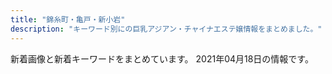 ```yaml
---
title: "錦糸町・亀戸・新小岩"
description: "キーワード別にの巨乳アジアン・チャイナエステ嬢情報をまとめました。"
---
```


新着画像と新着キーワードをまとめています。
2021年04月18日の情報です。

<DmmAffiliateIns />
<KeywordTable
  shops={
    [
    {
        "url": "http://sentsubaki.asia/",
        "img_links": [
            "http://sentsubaki.asia/img/cast/yumi-03.jpg",
            "http://sentsubaki.asia/img/cast/you-03.jpg",
            "http://sentsubaki.asia/img/cast/momo-03.jpg",
            "http://sentsubaki.asia/img/cast/momo-04.jpg",
            "http://sentsubaki.asia/img/cast/yumi-04.jpg",
            "http://sentsubaki.asia/img/cast/momo-02.jpg",
            "http://sentsubaki.asia/img/btn_interior.png",
            "http://sentsubaki.asia/img/cast/yuyu-02.jpg",
            "http://sentsubaki.asia/img/cast/miki-03.jpg",
            "http://sentsubaki.asia/img/btn_cast.png",
            "http://sentsubaki.asia/img/btn_twitter.png",
            "http://sentsubaki.asia/img/cast/aya-01.jpg",
            "http://sentsubaki.asia/img/cast/aya-04.jpg",
            "http://sentsubaki.asia/img/coupon_special.png",
            "http://sentsubaki.asia/img/head_time.png",
            "http://sentsubaki.asia/img/cast/yumi-02.jpg",
            "http://sentsubaki.asia/img/cast/yuyu-04.jpg",
            "http://sentsubaki.asia/img/cast/you-04.jpg",
            "http://sentsubaki.asia/img/interior/lobby-1.jpg",
            "http://sentsubaki.asia/img/cast/miki-01.jpg",
            "http://sentsubaki.asia/img/cast/miki-04.jpg",
            "http://sentsubaki.asia/img/btn_top.png",
            "http://sentsubaki.asia/img/cast/you-01.jpg",
            "http://sentsubaki.asia/img/interior/lobby-2.jpg",
            "http://sentsubaki.asia/img/cast/miki-02.jpg",
            "http://sentsubaki.asia/img/cast/yuyu-01.jpg",
            "http://sentsubaki.asia/img/cast/nina-04.jpg",
            "http://sentsubaki.asia/img/cast/you-02.jpg",
            "http://sentsubaki.asia/img/cast/momo-01.jpg",
            "http://sentsubaki.asia/img/head_tel.png",
            "http://sentsubaki.asia/img/cast/nina-03.jpg",
            "http://sentsubaki.asia/img/cast/aya-03.jpg"
        ],
        "station": "JR\u4e80\u6238\u99c5\u6771\u53e3",
        "keywords": {},
        "name": "\u5343\u693f"
    },
    {
        "station": "JR\u5c0f\u5ca9\u99c5\u5317\u53e3",
        "keywords": {
            "G": 9,
            "E": 18
        },
        "name": "\u4e00\u6642",
        "url": "http://biwert.xyz/",
        "img_links": [
            "http://biwert.xyz/uploads/201109/1-201109141105216.jpg",
            "http://biwert.xyz/uploads/201003/1-2010031G415110.jpg",
            "http://biwert.xyz/templets/default/picture/interior_t.jpg",
            "http://biwert.xyz/uploads/180620/1-1P620101629244.png",
            "http://biwert.xyz/uploads/201003/1-2010031G3421X.jpg",
            "http://biwert.xyz/uploads/201003/1-2010031G432629.jpg",
            "http://biwert.xyz/uploads/180620/1-1P62010154K00.png",
            "http://biwert.xyz/templets/default/picture/news.jpg",
            "http://biwert.xyz/uploads/180620/1-1P62010193X63.jpg",
            "http://biwert.xyz/uploads/allimg/180620/1-1P6201013133b.jpg",
            "http://biwert.xyz/uploads/201006/1-2010061A941445.jpg",
            "http://biwert.xyz/uploads/201006/1-2010061F032C0.jpg",
            "http://biwert.xyz/templets/default/picture/rec1.png",
            "http://biwert.xyz/uploads/201003/1-2010031G35C32.jpg",
            "http://biwert.xyz/templets/default/picture/head.jpg",
            "http://biwert.xyz/images/1-1P621101232H4.png",
            "http://biwert.xyz/uploads/201007/1-20100G4464b26.jpg",
            "http://biwert.xyz/uploads/allimg/180620/1-1P620101640O8.png",
            "http://biwert.xyz/templets/default/picture/staff_t.jpg"
        ]
    },
    {
        "keywords": {
            "E": 3,
            "\u30bb\u30af\u30b7\u30fc": 3
        },
        "img_links": [
            "http://mariabella.ies.fun/images/r01.jpg",
            "http://mariabella.ies.fun/images/ac2.jpg",
            "http://mariabella.ies.fun/images/ac3.jpg",
            "http://mariabella.ies.fun/images/r04.jpg",
            "http://mariabella.ies.fun/images/r09.jpg",
            "http://mariabella.ies.fun/images/top.png",
            "http://mariabella.ies.fun/images/mobile1.jpg",
            "http://mariabella.ies.fun/images/s-recriut.jpg",
            "http://mariabella.ies.fun/images/news.jpg",
            "http://mariabella.ies.fun/images/r05.jpg",
            "http://mariabella.ies.fun/images/pick.jpg",
            "http://mariabella.ies.fun/photos/sites/45/2020/01/2020012420100278.jpeg",
            "http://mariabella.ies.fun/images/r02.jpg",
            "http://mariabella.ies.fun/photos/sites/45/2019/09/2019091016323921.jpeg",
            "http://mariabella.ies.fun/images/s-staff.jpg",
            "http://mariabella.ies.fun/images/ac1.jpg",
            "http://mariabella.ies.fun/images/mobile.jpg",
            "http://mariabella.ies.fun/images/r07.jpg",
            "http://mariabella.ies.fun/photos/sites/45/2019/09/2019092717170772.jpeg",
            "http://mariabella.ies.fun/images/info.jpg",
            "http://mariabella.ies.fun/images/r03.jpg",
            "http://mariabella.ies.fun/images/r06.jpg",
            "http://mariabella.ies.fun/photos/sites/45/2018/06/2018062706422857.jpg"
        ],
        "url": "http://mariabella.ies.fun/",
        "name": "\u30de\u30ea\u30a2\u30d9\u30fc\u30e9",
        "station": "JR\u5c0f\u5ca9\u99c5\u5317\u53e3"
    },
    {
        "name": "\u7652\u3057\u306e\u6cc9",
        "url": "https://iyashinoizumi.com/",
        "keywords": {
            "\u30bb\u30af\u30b7\u30fc": 2
        },
        "img_links": [
            "https://iyashinoizumi.com/wp-content/uploads/2019/06/momoko1.jpg",
            "https://iyashinoizumi.com/wp-content/uploads/2019/06/5293C707-270F-4802-8168-1493DA07DDAE.jpeg",
            "https://iyashinoizumi.com/wp-content/uploads/9B89E764-B754-425D-A9AC-BB5566FA6AC4.jpeg",
            "https://iyashinoizumi.com/wp-content/uploads/7208DC4D-6E47-49CE-B1C0-3607E54E114B-210x300.jpeg",
            "https://iyashinoizumi.com/wp-content/uploads/rin.jpg",
            "https://iyashinoizumi.com/wp-content/uploads/2019/06/2DD3549C-F937-441D-B0E3-E26520ACFABD-e1559410733851.jpeg",
            "https://iyashinoizumi.com/wp-content/uploads/0731EF09-7405-4B36-8468-B17A307EB894.jpeg",
            "https://iyashinoizumi.com/wp-content/uploads/2019/06/001.jpg",
            "https://iyashinoizumi.com/wp-content/uploads/7208DC4D-6E47-49CE-B1C0-3607E54E114B.jpeg",
            "https://iyashinoizumi.com/wp-content/uploads/5AA02D30-2C43-42C1-BE02-48E5A5C27E91.jpeg",
            "https://iyashinoizumi.com/wp-content/uploads/0731EF09-7405-4B36-8468-B17A307EB894-197x300.jpeg",
            "https://iyashinoizumi.com/wp-content/uploads/5AA02D30-2C43-42C1-BE02-48E5A5C27E91-226x300.jpeg",
            "https://iyashinoizumi.com/wp-content/uploads/9B89E764-B754-425D-A9AC-BB5566FA6AC4-270x300.jpeg",
            "https://iyashinoizumi.com/wp-content/uploads/0731EF09-7405-4B36-8468-B17A307EB894-e1579436226478.jpeg",
            "https://iyashinoizumi.com/wp-content/uploads/2019/06/43D6BE9C-43F6-45C2-95E5-E775CE725D67.jpeg",
            "https://iyashinoizumi.com/wp-content/uploads/hiruwari.png",
            "https://iyashinoizumi.com/wp-content/uploads/2019/06/50CD669B-0FFA-4734-B898-EB3D53E95C21.jpeg"
        ],
        "station": "JR\u9326\u7cf8\u753a\u99c5\u5317\u53e3"
    },
    {
        "url": "http://msg-esthe.com/",
        "img_links": [
            "http://msg-esthe.com/images/top.jpg",
            "http://msg-esthe.com/staff/kaori/01.jpg",
            "http://msg-esthe.com/images/staff0.jpg",
            "http://msg-esthe.com/images/s_link.png",
            "http://msg-esthe.com/staff/yumi/01.jpg",
            "http://msg-esthe.com/images/staff_bj3.jpg",
            "http://msg-esthe.com/staff/sakura/01.jpg",
            "http://msg-esthe.com/staff/risa/01.jpg",
            "http://msg-esthe.com/images/news_bj3.jpg",
            "http://msg-esthe.com/staff/sara/01.jpg",
            "http://msg-esthe.com/images/s_news.png",
            "http://msg-esthe.com/staff/ringo/01.jpg",
            "http://msg-esthe.com/staff/yumi/03.jpg",
            "http://msg-esthe.com/staff/yumi/02.jpg",
            "http://msg-esthe.com/images/s_staff.png"
        ],
        "station": "JR\u5c0f\u5ca9\u99c5\u5357\u53e3",
        "name": "\u30c1\u30a7\u30ea\u30fc",
        "keywords": {
            "D": 1,
            "C": 1,
            "E": 1,
            "86": 2,
            "85": 3,
            "88": 1
        }
    },
    {
        "img_links": [
            "http://kinshicho-es.xyz/images/b2.jpg",
            "http://kinshicho-es.xyz/images/r2.jpg",
            "http://kinshicho-es.xyz/images/g5.jpg",
            "http://kinshicho-es.xyz/images/g3.jpg",
            "http://kinshicho-es.xyz/images/r1.jpg",
            "http://kinshicho-es.xyz/images/news-tit1.jpg",
            "http://kinshicho-es.xyz/images/g41.jpg",
            "http://kinshicho-es.xyz/images/kanban.jpg",
            "http://kinshicho-es.xyz/images/g0.jpg",
            "http://kinshicho-es.xyz/images/top1.jpg",
            "http://kinshicho-es.xyz/images/left1_2_02.jpg",
            "http://kinshicho-es.xyz/images/g2.jpg",
            "http://kinshicho-es.xyz/images/top.jpg",
            "http://kinshicho-es.xyz/images/b1.jpg",
            "http://kinshicho-es.xyz/images/r4.jpg",
            "http://kinshicho-es.xyz/images/r3.jpg"
        ],
        "name": "\u30b9\u30c1\u30e5\u30ef\u306e\u30b9\u30de\u30a4\u30eb",
        "keywords": {
            "C": 7
        },
        "url": "http://kinshicho-es.xyz/",
        "station": "JR\u9326\u7cf8\u753a\u99c5\u5317\u53e3"
    },
    {
        "url": "http://www.es-raku.link/",
        "img_links": [
            "http://www.es-raku.link/images/6.jpg",
            "http://www.es-raku.link/img/ayaka1.jpg",
            "http://www.es-raku.link/staff/lucky.jpg",
            "http://www.es-raku.link/images/tel.jpg",
            "http://www.es-raku.link/images/line.png",
            "http://www.es-raku.link/images/list.jpg",
            "http://www.es-raku.link/img/riri1.jpg",
            "http://www.es-raku.link/images/menu/top.png",
            "http://www.es-raku.link/img/lucky1.jpg",
            "http://www.es-raku.link/images/r1.jpg",
            "http://www.es-raku.link/images/1.jpg",
            "http://www.es-raku.link/images/3.jpg",
            "http://www.es-raku.link/images/int2.png",
            "http://www.es-raku.link/images/head.png",
            "http://www.es-raku.link/staff/riri.jpg",
            "http://www.es-raku.link/images/9.jpg",
            "http://www.es-raku.link/images/7.jpg",
            "http://www.es-raku.link/img/yuki1.jpg",
            "http://www.es-raku.link/images/menu/staff.png",
            "http://www.es-raku.link/images/r2.jpg",
            "http://www.es-raku.link/images/menu/interior.png",
            "http://www.es-raku.link/images/sys1.jpg",
            "http://www.es-raku.link/img/kaori1.jpg",
            "http://www.es-raku.link/images/interior_t.png",
            "http://www.es-raku.link/staff/mai.jpg",
            "http://www.es-raku.link/images/mobile.jpg",
            "http://www.es-raku.link/images/news.jpg",
            "http://www.es-raku.link/img/ruru1.jpg",
            "http://www.es-raku.link/img/mai1.jpg",
            "http://www.es-raku.link/staff/kaori.jpg",
            "http://www.es-raku.link/images/staff_t.png",
            "http://www.es-raku.link/images/rtel.jpg",
            "http://www.es-raku.link/staff/ruru.jpg",
            "http://www.es-raku.link/staff/yuki.jpg",
            "http://www.es-raku.link/images/int1.png",
            "http://www.es-raku.link/images/8.jpg",
            "http://www.es-raku.link/images/2.jpg",
            "http://www.es-raku.link/staff/ayaka.jpg"
        ],
        "name": "Lucky\uff5e\u30e9\u30c3\u30ad\u30fc\uff5e",
        "station": "JR\u9326\u7cf8\u753a\u99c5\u5357\u53e3",
        "keywords": {}
    },
    {
        "url": "http://hani-est.xyz/",
        "station": "\u897f\u5927\u5cf6\u99c5A1\u51fa\u53e3",
        "name": "\u871c\u82b1",
        "keywords": {
            "E": 11,
            "\u4e73": 11,
            "83": 11,
            "C": 41,
            "90": 22,
            "82": 11,
            "\u5de8\u4e73": 11,
            "94": 11
        },
        "img_links": [
            "http://hani-est.xyz/images/banna2.jpg",
            "http://hani-est.xyz/images/zi-ao.png",
            "http://hani-est.xyz/images/zi-staff.png",
            "http://hani-est.xyz/images/top.jpg",
            "http://hani-est.xyz/images/zi-newface.png",
            "http://hani-est.xyz/images/zi-service.png",
            "http://hani-est.xyz/images/g4.jpg",
            "http://hani-est.xyz/images/g5.jpg",
            "http://hani-est.xyz/images/banna.jpg",
            "http://hani-est.xyz/images/g8.jpg",
            "http://hani-est.xyz/images/g2.jpg",
            "http://hani-est.xyz/images/a1.jpg",
            "http://hani-est.xyz/images/aoyi.jpg",
            "http://hani-est.xyz/images/banna1.jpg",
            "http://hani-est.xyz/images/zi-pri.png",
            "http://hani-est.xyz/images/g6.jpg",
            "http://hani-est.xyz/images/g1.jpg",
            "http://hani-est.xyz/images/new1.jpg"
        ]
    },
    {
        "keywords": {},
        "url": "http://el-grande.asia/",
        "img_links": [
            "http://el-grande.asia/img/interior/lobby-1.jpg",
            "http://el-grande.asia/img/btn_interior.png",
            "http://el-grande.asia/img/cast/haru-02.jpg",
            "http://el-grande.asia/img/cast/baby-02.jpg",
            "http://el-grande.asia/img/cast/sara-05.jpg",
            "http://el-grande.asia/img/cast/hana-01.jpg",
            "http://el-grande.asia/img/cast/ringo-02.jpg",
            "http://el-grande.asia/img/cast/baby-04.jpg",
            "http://el-grande.asia/img/cast/belu-02.jpg",
            "http://el-grande.asia/img/cast/mei-04.jpg",
            "http://el-grande.asia/img/cast/baby-01.jpg",
            "http://el-grande.asia/img/btn_cast.png",
            "http://el-grande.asia/img/cast/baby-03.jpg",
            "http://el-grande.asia/img/cast/mai-03.jpg",
            "http://el-grande.asia/img/cast/mei-02.jpg",
            "http://el-grande.asia/img/cast/sara-06.jpg",
            "http://el-grande.asia/img/cast/ringo-01.jpg",
            "http://el-grande.asia/img/cast/ringo-03.jpg",
            "http://el-grande.asia/img/interior/shower-4.jpg",
            "http://el-grande.asia/img/cast/rey-01.jpg",
            "http://el-grande.asia/img/cast/hana-02.jpg",
            "http://el-grande.asia/img/cast/aki-03.jpg",
            "http://el-grande.asia/img/cast/ringo-04.jpg",
            "http://el-grande.asia/img/cast/misa-01.jpg",
            "http://el-grande.asia/img/cast/lucy-02.jpg",
            "http://el-grande.asia/img/cast/rey-02.jpg",
            "http://el-grande.asia/img/cast/misa-04.jpg",
            "http://el-grande.asia/img/cast/belu-04.jpg",
            "http://el-grande.asia/img/cast/rey-04.jpg",
            "http://el-grande.asia/img/cast/mai-01.jpg",
            "http://el-grande.asia/img/dagger.png",
            "http://el-grande.asia/img/cast/lucy-04.jpg",
            "http://el-grande.asia/img/cast/hana-04.jpg",
            "http://el-grande.asia/img/cast/haru-01.jpg",
            "http://el-grande.asia/img/interior/corridor-1.jpg",
            "http://el-grande.asia/img/cast/mei-01.jpg",
            "http://el-grande.asia/img/cast/belu-03.jpg",
            "http://el-grande.asia/img/cast/sara-08.jpg",
            "http://el-grande.asia/img/cast/lucy-03.jpg",
            "http://el-grande.asia/img/btn_twitter.png",
            "http://el-grande.asia/img/cast/hana-03.jpg",
            "http://el-grande.asia/img/cast/lucy-01.jpg",
            "http://el-grande.asia/img/cast/aki-04.jpg",
            "http://el-grande.asia/img/cast/aki-02.jpg",
            "http://el-grande.asia/img/cast/mai-04.jpg",
            "http://el-grande.asia/img/btn_top.png",
            "http://el-grande.asia/img/cast/haru-03.jpg",
            "http://el-grande.asia/img/cast/haru-04.jpg",
            "http://el-grande.asia/img/cast/mei-03.jpg",
            "http://el-grande.asia/img/cast/aki-01.jpg",
            "http://el-grande.asia/img/cast/belu-01.jpg"
        ],
        "station": "JR\u65b0\u5c0f\u5ca9\u99c5\u5357\u53e3",
        "name": "\u30a8\u30eb\u30b0\u30e9\u30f3\u30c7-elgrande-"
    },
    {
        "img_links": [
            "http://iyasi-heal.com/images/slider1/01.jpg",
            "http://iyasi-heal.com/images/slider1/02.jpg",
            "http://iyasi-heal.com/staffPhoto/s20210322143535.jpg",
            "http://iyasi-heal.com/js/sliderLine/slide_next.png",
            "http://iyasi-heal.com/images/slider1/03.jpg",
            "http://iyasi-heal.com/staffPhoto/b20210312220248.jpg",
            "http://iyasi-heal.com/staffPhoto/s20210410200046.jpg",
            "http://iyasi-heal.com/images/returnBtn.png",
            "http://iyasi-heal.com/staffPhoto/b20210322143535.jpg",
            "http://iyasi-heal.com/images/mobile.jpg",
            "http://iyasi-heal.com/images/gallery1.png",
            "http://iyasi-heal.com/staffPhoto/b20210410200003.jpg",
            "http://iyasi-heal.com/staffPhoto/b20210410200027.jpg",
            "http://iyasi-heal.com/staffPhoto/s20210410200107.jpg",
            "http://iyasi-heal.com/staffPhoto/s20210410200027.jpg",
            "http://iyasi-heal.com/staffPhoto/b20210410200107.jpg",
            "http://iyasi-heal.com/staffPhoto/s20210410200003.jpg",
            "http://iyasi-heal.com/js/sliderLine/slide_prev.png",
            "http://iyasi-heal.com/staffPhoto/b20210410200046.jpg",
            "http://iyasi-heal.com/staffPhoto/s20210312220248.jpg"
        ],
        "station": "JR\u5c0f\u5ca9\u99c5\u5357\u53e3",
        "url": "http://iyasi-heal.com/",
        "keywords": {
            "85": 1,
            "D": 4,
            "C": 1
        },
        "name": "\u308a\u3093\u3054"
    },
    {
        "url": "https://awa-akasuri.jp/",
        "name": "\u3042\u308f\u308f",
        "station": "JR\u9326\u7cf8\u753a\u99c5\u5357\u53e3",
        "img_links": [
            "https://awa-akasuri.jp/wp-content/uploads/2020/09/5_pc.png",
            "https://awa-akasuri.jp/wp-content/uploads/2020/09/awawa400x400-270x174.png",
            "https://awa-akasuri.jp/wp-content/uploads/2020/01/tomo25.png",
            "https://awa-akasuri.jp/wp-content/uploads/2020/09/1_sp.png",
            "https://awa-akasuri.jp/wp-content/uploads/2020/09/4_pc.png",
            "https://awa-akasuri.jp/wp-content/uploads/2020/09/2_pc.png",
            "https://awa-akasuri.jp/wp-content/uploads/2020/09/1_pc.png",
            "https://awa-akasuri.jp/wp-content/uploads/2020/09/movie.png",
            "https://awa-akasuri.jp/wp-content/uploads/2020/09/awawa400x400.png",
            "https://awa-akasuri.jp/wp-content/uploads/2020/01/mai1_1.jpg",
            "https://awa-akasuri.jp/wp-content/uploads/2020/01/kokomi_1.jpg",
            "https://awa-akasuri.jp/wp-content/uploads/2020/01/yumi22.png",
            "https://awa-akasuri.jp/wp-content/uploads/2020/01/mika21.png",
            "https://awa-akasuri.jp/wp-content/uploads/2020/01/rika24_1.png",
            "https://awa-akasuri.jp/wp-content/uploads/2020/09/3_pc.png",
            "https://awa-akasuri.jp/wp-content/uploads/2020/09/2_sp.png",
            "https://awa-akasuri.jp/wp-content/uploads/2020/01/yuki26.png",
            "https://awa-akasuri.jp/wp-content/uploads/2020/01/aya22.png",
            "https://awa-akasuri.jp/wp-content/uploads/2020/09/sora.png"
        ],
        "keywords": {
            "C": 13,
            "87": 52,
            "\u30bb\u30af\u30b7\u30fc": 11,
            "86": 13,
            "85": 26,
            "D": 104,
            "88": 26
        }
    },
    {
        "station": "JR\u9326\u7cf8\u753a\u99c5\u5317\u53e3",
        "name": "KIRARA",
        "keywords": {
            "89": 14,
            "D": 126,
            "C": 70,
            "86": 28,
            "E": 14,
            "83": 14,
            "92": 14,
            "88": 14,
            "87": 28,
            "85": 98
        },
        "url": "https://kinshicho-mensesthe.net/",
        "img_links": [
            "https://kinshicho-mensesthe.net/room/3-l.jpg",
            "https://kinshicho-mensesthe.net/button/blog.png",
            "https://kinshicho-mensesthe.net/images/main-sp.jpg",
            "https://kinshicho-mensesthe.net/room/2-l.jpg",
            "https://kinshicho-mensesthe.net/staff2/sakura-s2.jpg",
            "https://kinshicho-mensesthe.net/staff2/saki-s1.jpg",
            "https://kinshicho-mensesthe.net/images/camp.png",
            "https://kinshicho-mensesthe.net/images/header3.png",
            "https://kinshicho-mensesthe.net/staff2/sera-s1.jpg",
            "https://kinshicho-mensesthe.net/staff2/haruka-l1.jpg",
            "https://kinshicho-mensesthe.net/staff2/kokomi-s1.jpg",
            "https://kinshicho-mensesthe.net/staff2/sora-s1.jpg",
            "https://kinshicho-mensesthe.net/staff2/sera-l1.jpg",
            "https://kinshicho-mensesthe.net/staff2/satomi-l1.jpg",
            "https://kinshicho-mensesthe.net/mens-esthe-massage/2020/02/06/satomi-s1.jpg",
            "https://kinshicho-mensesthe.net/room/6-s.jpg",
            "https://kinshicho-mensesthe.net/images/main1.jpg",
            "https://kinshicho-mensesthe.net/room/esthe2.jpg",
            "https://kinshicho-mensesthe.net/mens-esthe-massage/2020/01/22/yuki-s1.jpg",
            "https://kinshicho-mensesthe.net/staff2/mai-s1.jpg",
            "https://kinshicho-mensesthe.net/images/footer-l.png",
            "https://kinshicho-mensesthe.net/staff2/moe-s1.jpg",
            "https://kinshicho-mensesthe.net/staff2/kiki-s1.jpg",
            "https://kinshicho-mensesthe.net/images/qrcode.png",
            "https://kinshicho-mensesthe.net/staff2/mai-l1.jpg",
            "https://kinshicho-mensesthe.net/room/1-l.jpg",
            "https://kinshicho-mensesthe.net/room/5-s.jpg",
            "https://kinshicho-mensesthe.net/room/esthe1.jpg",
            "https://kinshicho-mensesthe.net/staff2/kiki-l1.jpg",
            "https://kinshicho-mensesthe.net/staff2/rui-s1.jpg",
            "https://kinshicho-mensesthe.net/room/6-l.jpg",
            "https://kinshicho-mensesthe.net/staff2/yuki-s1.jpg",
            "https://kinshicho-mensesthe.net/staff2/sakura-l2.jpg",
            "https://kinshicho-mensesthe.net/room/esthe3.jpg",
            "https://kinshicho-mensesthe.net/staff2/yuki-l1.jpg",
            "https://kinshicho-mensesthe.net/room/4-s.jpg",
            "https://kinshicho-mensesthe.net/staff2/saki-l1.jpg",
            "https://kinshicho-mensesthe.net/staff2/satomi-s1.jpg",
            "https://kinshicho-mensesthe.net/staff2/kokomi-l1.jpg",
            "https://kinshicho-mensesthe.net/images/footer-r.png",
            "https://kinshicho-mensesthe.net/staff2/rika-s1.jpg",
            "https://kinshicho-mensesthe.net/room/1-s.jpg",
            "https://kinshicho-mensesthe.net/staff2/yuka-s1.jpg",
            "https://kinshicho-mensesthe.net/staff2/sora-l1.jpg",
            "https://kinshicho-mensesthe.net/room/3-s.jpg",
            "https://kinshicho-mensesthe.net/staff2/rui-l1.jpg",
            "https://kinshicho-mensesthe.net/mens-esthe-massage/2020/10/17/moe-s1.jpg",
            "https://kinshicho-mensesthe.net/button/home.png",
            "https://kinshicho-mensesthe.net/staff2/yumi-s1.jpg",
            "https://kinshicho-mensesthe.net/images/clear.png",
            "https://kinshicho-mensesthe.net/staff2/yumi-l1.jpg",
            "https://kinshicho-mensesthe.net/button/staff.png",
            "https://kinshicho-mensesthe.net/staff2/rika-l1.jpg",
            "https://kinshicho-mensesthe.net/room/4-l.jpg",
            "https://kinshicho-mensesthe.net/room/5-l.jpg",
            "https://kinshicho-mensesthe.net/room/2-s.jpg",
            "https://kinshicho-mensesthe.net/staff2/haruka-s1.jpg",
            "https://kinshicho-mensesthe.net/mens-esthe-massage/2020/02/06/sora-s1.jpg"
        ]
    },
    {
        "img_links": [
            "http://y-rlx.net/girl/07a.jpg",
            "http://y-rlx.net/images/index_06.png",
            "http://y-rlx.net/images/index_23.jpg",
            "http://y-rlx.net/images/acc_tit01.jpg",
            "http://y-rlx.net/images/index_10.jpg",
            "http://y-rlx.net/girl/03.jpg",
            "http://y-rlx.net/images/index_21.jpg",
            "http://y-rlx.net/girl/00.jpg",
            "http://y-rlx.net/girl/011.jpg",
            "http://y-rlx.net/images/line.jpg",
            "http://y-rlx.net/images/index_09.jpg",
            "http://y-rlx.net/girl/03a.jpg",
            "http://y-rlx.net/images/sys_16.jpg",
            "http://y-rlx.net/images/rec_16.jpg",
            "http://y-rlx.net/girl/05a.jpg",
            "http://y-rlx.net/girl/011a.jpg",
            "http://y-rlx.net/images/sys.jpg",
            "http://y-rlx.net/girl/01.jpg",
            "http://y-rlx.net/images/index_02.png",
            "http://y-rlx.net/girl/010a.jpg",
            "http://y-rlx.net/girl/07.jpg",
            "http://y-rlx.net/girl/02.jpg",
            "http://y-rlx.net/images/01.png",
            "http://y-rlx.net/images/index_14.png",
            "http://y-rlx.net/images/index_11.jpg",
            "http://y-rlx.net/girl/06.jpg",
            "http://y-rlx.net/images/index_07.png",
            "http://y-rlx.net/images/index_16.png",
            "http://y-rlx.net/images/index_12.jpg",
            "http://y-rlx.net/images/index_13.jpg",
            "http://y-rlx.net/images/acc_tit.jpg",
            "http://y-rlx.net/images/rec.jpg",
            "http://y-rlx.net/images/index_08.jpg",
            "http://y-rlx.net/images/info.png",
            "http://y-rlx.net/girl/05.jpg",
            "http://y-rlx.net/images/03.png",
            "http://y-rlx.net/girl/09.jpg",
            "http://y-rlx.net/images/02.png",
            "http://y-rlx.net/girl/010.jpg",
            "http://y-rlx.net/images/acc_tit03.jpg",
            "http://y-rlx.net/girl/p01.jpg",
            "http://y-rlx.net/images/index_19.png",
            "http://y-rlx.net/girl/08.jpg",
            "http://y-rlx.net/images/staff_16.jpg",
            "http://y-rlx.net/girl/09a.jpg",
            "http://y-rlx.net/images/rex_16.jpg",
            "http://y-rlx.net/images/index_04.png",
            "http://y-rlx.net/images/acc_16.jpg"
        ],
        "url": "http://y-rlx.net/",
        "name": "\u7f8e\u697d",
        "station": "JR\u65b0\u5c0f\u5ca9\u99c5\u5357\u53e3",
        "keywords": {
            "95": 2,
            "87": 1,
            "88": 1,
            "86": 2,
            "89": 1,
            "92": 1,
            "85": 1,
            "90": 1
        }
    },
    {
        "keywords": {},
        "img_links": [
            "http://aria.tokyo-relaxtime.asia/img/cast/miki-04.jpg",
            "http://aria.tokyo-relaxtime.asia/img/cast/apple-03.jpg",
            "http://aria.tokyo-relaxtime.asia/img/cast/risa-04.jpg",
            "http://aria.tokyo-relaxtime.asia/img/cast/aki-03.jpg",
            "http://aria.tokyo-relaxtime.asia/img/slick/st-1.jpg",
            "http://aria.tokyo-relaxtime.asia/img/cast/risa-03.jpg",
            "http://aria.tokyo-relaxtime.asia/img/interior/corridor-1.jpg",
            "http://aria.tokyo-relaxtime.asia/img/slick/st-3.jpg",
            "http://aria.tokyo-relaxtime.asia/img/cast/yaya-02.jpg",
            "http://aria.tokyo-relaxtime.asia/img/cast/nana-04.jpg",
            "http://aria.tokyo-relaxtime.asia/img/cast/miki-02.jpg",
            "http://aria.tokyo-relaxtime.asia/img/cast/nana-02.jpg",
            "http://aria.tokyo-relaxtime.asia/img/cast/nana-03.jpg",
            "http://aria.tokyo-relaxtime.asia/img/cast/coco-04.jpg",
            "http://aria.tokyo-relaxtime.asia/img/cast/miki-01.jpg",
            "http://aria.tokyo-relaxtime.asia/img/cast/rina-01.jpg",
            "http://aria.tokyo-relaxtime.asia/img/cast/yuri-01.jpg",
            "http://aria.tokyo-relaxtime.asia/img/cast/aya-04.jpg",
            "http://aria.tokyo-relaxtime.asia/img/cast/yumi-01.jpg",
            "http://aria.tokyo-relaxtime.asia/img/slick/st-2.jpg",
            "http://aria.tokyo-relaxtime.asia/img/cast/risa-01.jpg",
            "http://aria.tokyo-relaxtime.asia/img/cast/apple-04.jpg",
            "http://aria.tokyo-relaxtime.asia/img/cast/rina-02.jpg",
            "http://aria.tokyo-relaxtime.asia/img/slick/st-4.jpg",
            "http://aria.tokyo-relaxtime.asia/img/cast/miki-03.jpg",
            "http://aria.tokyo-relaxtime.asia/img/cast/yuri-03.jpg",
            "http://aria.tokyo-relaxtime.asia/img/cast/apple-02.jpg",
            "http://aria.tokyo-relaxtime.asia/img/cast/aki-04.jpg",
            "http://aria.tokyo-relaxtime.asia/img/cast/rina-04.jpg",
            "http://aria.tokyo-relaxtime.asia/img/cast/aya-03.jpg",
            "http://aria.tokyo-relaxtime.asia/img/cast/coco-01.jpg",
            "http://aria.tokyo-relaxtime.asia/img/cast/aki-01.jpg",
            "http://aria.tokyo-relaxtime.asia/img/cast/apple-01.jpg",
            "http://aria.tokyo-relaxtime.asia/img/cast/yaya-03.jpg",
            "http://aria.tokyo-relaxtime.asia/img/cast/coco-03.jpg",
            "http://aria.tokyo-relaxtime.asia/img/cast/aki-02.jpg",
            "http://aria.tokyo-relaxtime.asia/img/cast/rina-03.jpg",
            "http://aria.tokyo-relaxtime.asia/img/cast/yumi-03.jpg",
            "http://aria.tokyo-relaxtime.asia/img/cast/coco-02.jpg",
            "http://aria.tokyo-relaxtime.asia/img/cast/yumi-02.jpg",
            "http://aria.tokyo-relaxtime.asia/img/cast/risa-02.jpg",
            "http://aria.tokyo-relaxtime.asia/img/interior/lobby-1.jpg",
            "http://aria.tokyo-relaxtime.asia/img/cast/nana-01.jpg",
            "http://aria.tokyo-relaxtime.asia/img/cast/yuri-04.jpg",
            "http://aria.tokyo-relaxtime.asia/img/cast/aya-01.jpg",
            "http://aria.tokyo-relaxtime.asia/img/cast/yaya-04.jpg",
            "http://aria.tokyo-relaxtime.asia/img/cast/yumi-04.jpg",
            "http://aria.tokyo-relaxtime.asia/img/cast/aya-02.jpg",
            "http://aria.tokyo-relaxtime.asia/img/slick/st-5.jpg",
            "http://aria.tokyo-relaxtime.asia/img/cast/yaya-01.jpg"
        ],
        "station": "JR\u5c0f\u5ca9\u99c5\u5317\u53e3",
        "url": "http://aria.tokyo-relaxtime.asia/",
        "name": "Aria\uff5e\u30a2\u30ea\u30a2\uff5e"
    },
    {
        "name": "\u30ea\u30e9\u30c3\u30af\u30b9\u306e\u68ee",
        "url": "http://ipidiw.com/relaxnomori/",
        "img_links": [
            "http://ipidiw.com/relaxnomori/user_data/00000018.jpg",
            "http://ipidiw.com/relaxnomori/images/mobile.jpg",
            "http://ipidiw.com/relaxnomori/images/staff_t.jpg",
            "http://ipidiw.com/relaxnomori/user_data/00000020.jpg",
            "http://ipidiw.com/relaxnomori/images/news.jpg",
            "http://ipidiw.com/relaxnomori/images/rem.jpg",
            "http://ipidiw.com/relaxnomori/images/interior.png",
            "http://ipidiw.com/relaxnomori/images/tp.png",
            "http://ipidiw.com/relaxnomori/images/tt.jpg",
            "http://ipidiw.com/relaxnomori/images/interior_t.jpg",
            "http://ipidiw.com/relaxnomori/user_data/00000019.jpg",
            "http://ipidiw.com/relaxnomori/user_data/00000017.jpg"
        ],
        "station": "\u68ee\u4e0b\u99c5A4\u53e3",
        "keywords": {
            "86": 1,
            "93": 1,
            "90": 2
        }
    },
    {
        "img_links": [
            "http://harunohana.jpest.net/uploads//sites/38/2021/02/ditiao-1.png",
            "http://harunohana.jpest.net/uploads//sites/38/elementor/thumbs/g3-p3mbdh0sfjb37s5dl0oi5txkdr5uasv3te8udptyvk.jpg",
            "http://harunohana.jpest.net/uploads//sites/38/2021/04/g5.jpg",
            "http://harunohana.jpest.net/uploads//sites/38/elementor/thumbs/g2-p3mbcgd30zwwmzmmj2u1yl6l7q6iyltkocswnxcbm8.jpg",
            "http://harunohana.jpest.net/uploads//sites/38/2021/02/pick-tit.png",
            "http://harunohana.jpest.net/uploads//sites/38/elementor/thumbs/c5-p3a4c3o3k96sqqp7ys00qjnjwezbpkzslpplu8in0o.jpg",
            "http://harunohana.jpest.net/uploads//sites/38/2021/02/info-tit.png",
            "http://harunohana.jpest.net/uploads//sites/38/elementor/thumbs/c1-p3a4bw5e1kwi5v056or06ljv5c0e005xwohq00tseg.jpg",
            "http://harunohana.jpest.net/uploads//sites/38/2021/03/g3.jpg",
            "http://harunohana.jpest.net/uploads//sites/38/2021/02/c1.jpg",
            "http://harunohana.jpest.net/uploads//sites/38/elementor/thumbs/g5-p5qga8zeagwf7efovdavelljg7lsn1y4eanjgcq0uo.jpg",
            "http://harunohana.jpest.net/uploads//sites/38/2021/02/tel_pickup.png",
            "http://harunohana.jpest.net/uploads//sites/38/elementor/thumbs/c3-p3a4c1sf6l483iry9r6rlk4mpn8la6sbxgemvolfd4.jpg",
            "http://harunohana.jpest.net/uploads//sites/38/2021/02/c2.jpg",
            "http://harunohana.jpest.net/uploads//sites/38/2021/03/g2.jpg",
            "http://harunohana.jpest.net/uploads//sites/38/2021/02/news-tit.png",
            "http://harunohana.jpest.net/uploads//sites/38/elementor/thumbs/c2-p3a4by12f8z2t2xevpk9bl2sc3r4fedekxsoykr020.jpg",
            "http://harunohana.jpest.net/uploads//sites/38/2021/02/xian.jpg",
            "http://harunohana.jpest.net/uploads//sites/38/2021/03/g5.jpg",
            "http://harunohana.jpest.net/uploads//sites/38/2021/02/c6.jpg",
            "http://harunohana.jpest.net/uploads//sites/38/elementor/thumbs/g4-p3mbec1gp2hjuwwbjw36y43rzgwycta8xnrv7ujz68.jpg",
            "http://harunohana.jpest.net/uploads//sites/38/2021/03/1.jpg",
            "http://harunohana.jpest.net/uploads//sites/38/2021/02/staff-tit.png",
            "http://harunohana.jpest.net/uploads//sites/38/2021/02/c4.jpg",
            "http://harunohana.jpest.net/uploads//sites/38/2021/02/tel_top.png",
            "http://harunohana.jpest.net/uploads//sites/38/2021/02/tel_info.png",
            "http://harunohana.jpest.net/uploads//sites/38/2021/02/mobile-tit.png",
            "http://harunohana.jpest.net/uploads//sites/38/2021/02/tel_staff.png",
            "http://harunohana.jpest.net/uploads//sites/38/2021/03/g1.jpg",
            "http://harunohana.jpest.net/uploads//sites/38/elementor/thumbs/g1-p3mbbo5xbyuayorl3qn8vsare61ijopmkh8c9mi4sw.jpg",
            "http://harunohana.jpest.net/uploads//sites/38/2021/02/c3.jpg",
            "http://harunohana.jpest.net/uploads//sites/38/2021/02/top-3.png",
            "http://harunohana.jpest.net/uploads//sites/38/2021/02/mobile.jpg",
            "http://harunohana.jpest.net/uploads//sites/38/2021/02/c5.jpg"
        ],
        "keywords": {
            "C": 12
        },
        "name": "\u6625\u306e\u82b1",
        "url": "http://harunohana.jpest.net/",
        "station": "JR\u9326\u7cf8\u753a\u5357\u53e3"
    },
    {
        "station": "JR\u4e80\u6238\u99c5\u5317\u53e3",
        "name": "\u685c\u82b1",
        "keywords": {
            "83": 6,
            "C": 18,
            "D": 24,
            "86": 12,
            "85": 12
        },
        "img_links": [
            "http://yukinosakura.tyo.cm/images/top.jpg",
            "http://yukinosakura.a2.webnavi.work/upload/sites/72/2020/04/2020040708052241.jpg",
            "http://yukinosakura.tyo.cm/images/s_staff.jpg",
            "http://yukinosakura.a2.webnavi.work/upload/sites/72/2020/04/2020040708052456.jpg",
            "http://yukinosakura.tyo.cm/images/mobile.jpg",
            "http://yukinosakura.tyo.cm/images/room4.jpg",
            "http://yukinosakura.a2.webnavi.work/upload/sites/72/2020/04/2020040708052434.jpg",
            "http://yukinosakura.a2.webnavi.work/upload/sites/72/2020/04/2020040708052353.jpg",
            "http://yukinosakura.tyo.cm/images/room3.jpg",
            "http://yukinosakura.tyo.cm/images/room2.jpg",
            "http://yukinosakura.a2.webnavi.work/upload/sites/72/2020/04/2020040708052118.jpg",
            "http://yukinosakura.tyo.cm/images/s_news.jpg",
            "http://yukinosakura.tyo.cm/images/room1.jpg",
            "http://yukinosakura.tyo.cm/images/s_shedule.jpg"
        ],
        "url": "http://yukinosakura.tyo.cm/"
    },
    {
        "url": "http://www.sherry.relaxjp.info/",
        "keywords": {
            "88": 8,
            "86": 16,
            "D": 24,
            "87": 16,
            "G": 8,
            "C": 8
        },
        "img_links": [
            "http://www.sherry.relaxjp.info/images/m2.jpg",
            "http://www.sherry.relaxjp.info/files/001.jpg",
            "http://www.sherry.relaxjp.info/images/m1.jpg",
            "http://www.sherry.relaxjp.info/images/s_news.png",
            "http://www.sherry.relaxjp.info/images/s_pickup.png",
            "http://www.sherry.relaxjp.info/files/004.jpg",
            "http://www.sherry.relaxjp.info/images/s_message.png",
            "http://www.sherry.relaxjp.info/files/003.jpg",
            "http://www.sherry.relaxjp.info/images/m6.jpg",
            "http://www.sherry.relaxjp.info/files/005.jpg",
            "http://www.sherry.relaxjp.info/images/slider-img002.jpg",
            "http://www.sherry.relaxjp.info/images/s_top_therapist.png",
            "http://www.sherry.relaxjp.info/images/m3.jpg",
            "http://www.sherry.relaxjp.info/images/m4.jpg",
            "http://www.sherry.relaxjp.info/images/slider-img001.jpg",
            "http://www.sherry.relaxjp.info/files/002.jpg"
        ],
        "station": "JR\u9326\u7cf8\u753a\u99c5\u5357\u53e3",
        "name": "SHERRY"
    },
    {
        "img_links": [
            "https://doraimon.tyo.cm/images/top.jpg",
            "https://doraimon.tyo.cm/photos/sites/32/2021/03/2021030207305994.jpg",
            "https://doraimon.tyo.cm/photos/sites/32/2021/03/2021030207310114.jpg",
            "https://doraimon.tyo.cm/images/mobile.jpg",
            "https://doraimon.tyo.cm/photos/sites/32/2021/03/2021030207304862.jpg",
            "https://doraimon.tyo.cm/images/s_face.jpg",
            "https://doraimon.tyo.cm/photos/sites/32/2021/04/202104070649510.jpg",
            "https://doraimon.tyo.cm/images/staff_line.jpg",
            "https://doraimon.tyo.cm/images/s_news.jpg",
            "https://doraimon.tyo.cm/photos/sites/32/2021/03/2021030207304993.jpg",
            "https://doraimon.tyo.cm/photos/sites/32/2021/03/202103120651532.jpg",
            "https://doraimon.tyo.cm/images/link.jpg",
            "https://doraimon.tyo.cm/photos/sites/32/2021/03/2021032301301384.jpg",
            "https://doraimon.tyo.cm/photos/sites/32/2021/03/2021032507045669.jpg",
            "https://doraimon.tyo.cm/photos/sites/32/2021/03/2021031206553637.jpg"
        ],
        "station": "JR\u4e80\u6238\u99c5\u5317\u53e3",
        "keywords": {
            "E": 1,
            "85": 3,
            "83": 2,
            "D": 8,
            "87": 1,
            "86": 3
        },
        "name": "\u30c9\u30e9\u3048\u3082\u3093",
        "url": "https://doraimon.tyo.cm/"
    },
    {
        "station": "JR\u4e80\u6238\u99c5\u6771\u53e3",
        "name": "Remoon",
        "url": "http://yousei.xyz/",
        "keywords": {},
        "img_links": [
            "http://yousei.xyz/images/r3.jpg",
            "http://yousei.xyz/images/recuit.jpg",
            "http://yousei.xyz/images/g2.jpg",
            "http://yousei.xyz/images/g1.jpg",
            "http://yousei.xyz/images/r2.jpg",
            "http://yousei.xyz/images/mob.png",
            "http://yousei.xyz/images/g5.jpg",
            "http://yousei.xyz/images/r1.jpg",
            "http://yousei.xyz/images/mobile.jpg",
            "http://yousei.xyz/images/r4.jpg",
            "http://yousei.xyz/images/g4.jpg",
            "http://yousei.xyz/images/g6.jpg",
            "http://yousei.xyz/images/g3.jpg",
            "http://yousei.xyz/images/top.png"
        ]
    },
    {
        "keywords": {
            "C": 7
        },
        "url": "http://miyabi-aroma.xyz/",
        "img_links": [
            "http://miyabi-aroma.xyz/images/staff/3/rina.jpg",
            "http://miyabi-aroma.xyz/images/staff/3/kiki.jpg",
            "http://miyabi-aroma.xyz/images/nav/nav-job.jpg",
            "http://miyabi-aroma.xyz/images/1801706901.jpg",
            "http://miyabi-aroma.xyz/images/staff/3/yaya2.jpg",
            "http://miyabi-aroma.xyz/images/staff/3/rina2.jpg",
            "http://miyabi-aroma.xyz/images/nav/nav-staff.jpg",
            "http://miyabi-aroma.xyz/images/index-rose_07.png",
            "http://miyabi-aroma.xyz/images/3/2.jpg",
            "http://miyabi-aroma.xyz/images/index-rose_09.png",
            "http://miyabi-aroma.xyz/images/staff/3/ami2.jpg",
            "http://miyabi-aroma.xyz/images/staff/3/ami.jpg",
            "http://miyabi-aroma.xyz/images/index-rose_04.png",
            "http://miyabi-aroma.xyz/images/staff/3/yaya1.jpg",
            "http://miyabi-aroma.xyz/images/shishu/se2.jpg",
            "http://miyabi-aroma.xyz/images/11.png",
            "http://miyabi-aroma.xyz/images/shishu/se1.jpg",
            "http://miyabi-aroma.xyz/images/index-rose_13.png",
            "http://miyabi-aroma.xyz/images/staff/3/miya2.jpg",
            "http://miyabi-aroma.xyz/images/3/1.jpg",
            "http://miyabi-aroma.xyz/images/nav/nav-sys.jpg",
            "http://miyabi-aroma.xyz/images/nav/nav-info.jpg",
            "http://miyabi-aroma.xyz/images/index-rose_02.png",
            "http://miyabi-aroma.xyz/images/staff/3/kiki2.jpg",
            "http://miyabi-aroma.xyz/images/staff/3/miya.jpg",
            "http://miyabi-aroma.xyz/images/staff/3/yami.jpg"
        ],
        "station": "JR\u4e80\u6238\u99c5\u6771\u53e3",
        "name": "\u685c"
    },
    {
        "name": "\u604b\u59eb",
        "station": "JR\u4e80\u6238\u99c5\u5317\u53e3",
        "url": "http://cpienakada.com/",
        "keywords": {
            "C": 1,
            "D": 4,
            "86": 1
        },
        "img_links": [
            "http://cpienakada.com/upload/202104/1617264788.jpg",
            "http://cpienakada.com/upload/202104/thumb/1617264788.jpg",
            "http://cpienakada.com/upload/202104/thumb_dis/1617264609.jpg",
            "http://cpienakada.com/upload/202104/thumb/1617331988.jpg",
            "http://cpienakada.com/upload/202103/1617175559.jpg",
            "http://cpienakada.com/upload/images/20210331_153453.jpg",
            "http://cpienakada.com/upload/images/20210331_153515.png",
            "http://cpienakada.com/upload/202104/1617264609.jpg",
            "http://cpienakada.com/upload/images/20210331_151639.jpg",
            "http://cpienakada.com/upload/images/20210402_094656.jpg",
            "http://cpienakada.com/upload/202104/1617264407.jpg",
            "http://cpienakada.com/upload/202104/thumb_dis/1617264788.jpg",
            "http://cpienakada.com/upload/202104/thumb/1617264919.jpg",
            "http://cpienakada.com/upload/202104/1617264919.jpg",
            "http://cpienakada.com/upload/202103/1617174691.jpg",
            "http://cpienakada.com/upload/202104/thumb_dis/1617264919.jpg",
            "http://cpienakada.com/upload/202104/thumb/1617264407.jpg",
            "http://cpienakada.com/upload/202103/1617175265.jpg",
            "http://cpienakada.com/upload/202104/1617331988.jpg",
            "http://cpienakada.com/upload/202104/thumb/1617264609.jpg",
            "http://cpienakada.com/upload/202103/1617174846.jpg",
            "http://cpienakada.com/upload/202104/thumb_dis/1617331988.jpg",
            "http://cpienakada.com/upload/202104/thumb_dis/1617264407.jpg",
            "http://cpienakada.com/upload/images/20210331_151305.jpg"
        ]
    },
    {
        "station": "\u68ee\u4e0b\u99c5A6\u51fa\u53e3",
        "img_links": [
            "http://www.night.ne.jp/tokyo/izumi/img/qr_code.jpg",
            "http://www.night.ne.jp/tokyo/izumi/img/view_1.jpg",
            "http://www.night.ne.jp/tokyo/izumi/img/index_view.jpg",
            "http://www.night.ne.jp/nightnet/img/6.jpg",
            "http://www.night.ne.jp/_format/W/img/over_msg_01.jpg",
            "http://www.night.ne.jp/nightnet/img/4.jpg",
            "http://www.night.ne.jp/tokyo/izumi/img/index_top.jpg",
            "http://www.night.ne.jp/_format/W/img/whats_view.jpg",
            "http://www.night.ne.jp/nightnet/img/7.jpg",
            "http://www.night.ne.jp/nightnet/img/1.jpg",
            "http://www.night.ne.jp/nightnet/img/8.jpg",
            "http://www.night.ne.jp/nightnet/img/10.jpg",
            "http://www.night.ne.jp/tokyo/izumi/img/index.jpg",
            "http://www.night.ne.jp/nightnet/img/14.jpg",
            "http://www.night.ne.jp/nightnet/img/5.jpg",
            "http://www.night.ne.jp/nightnet/img/2.jpg",
            "http://www.night.ne.jp/_format/W/img/index_enter_1.jpg",
            "http://www.night.ne.jp/nightnet/img/12a.jpg",
            "http://www.night.ne.jp/nightnet/img/3.jpg",
            "http://www.night.ne.jp/tokyo/izumi/img_staff/g_7292.jpg",
            "http://www.night.ne.jp/nightnet/img/11.jpg",
            "http://www.night.ne.jp/nightnet/img/17.jpg",
            "http://www.night.ne.jp/nightnet/img/15.jpg",
            "http://www.night.ne.jp/tokyo/izumi/img/view_2.jpg",
            "http://www.night.ne.jp/nightnet/img/16.jpg",
            "http://www.night.ne.jp/_format/W/img/whats_news.jpg",
            "http://www.night.ne.jp/nightnet/img/13.jpg",
            "http://www.night.ne.jp/nightnet/img/9.jpg",
            "http://www.night.ne.jp/tokyo/izumi/img/view_3.jpg"
        ],
        "url": "http://www.night.ne.jp/tokyo/izumi/",
        "keywords": {},
        "name": "\u500b\u4eba\u30b5\u30ed\u30f3 \u6cc9"
    },
    {
        "img_links": [
            "http://www.es-royal.click/images/7.jpg",
            "http://www.es-royal.click/images/b2.jpg",
            "http://www.es-royal.click/images/ta.jpg",
            "http://www.es-royal.click/images/head.jpg",
            "http://www.es-royal.click/images/staff_t.jpg",
            "http://www.es-royal.click/images/b3.jpg",
            "http://www.es-royal.click/images/1.jpg",
            "http://www.es-royal.click/images/6.jpg",
            "http://www.es-royal.click/images/interior_t.jpg",
            "http://www.es-royal.click/images/mobile.jpg",
            "http://www.es-royal.click/img/momo1.jpg",
            "http://www.es-royal.click/img/mimi1.jpg",
            "http://www.es-royal.click/images/int2.png",
            "http://www.es-royal.click/images/5.jpg",
            "http://www.es-royal.click/images/8.jpg",
            "http://www.es-royal.click/img/momo2.jpg",
            "http://www.es-royal.click/images/news.png",
            "http://www.es-royal.click/images/sys1.png",
            "http://www.es-royal.click/images/b1.jpg",
            "http://www.es-royal.click/img/ego1.jpg",
            "http://www.es-royal.click/img/aya1.jpg",
            "http://www.es-royal.click/images/9.jpg",
            "http://www.es-royal.click/images/main_footer.jpg",
            "http://www.es-royal.click/images/s1.png",
            "http://www.es-royal.click/images/4.jpg",
            "http://www.es-royal.click/img/nana1.jpg",
            "http://www.es-royal.click/images/int1.png",
            "http://www.es-royal.click/img/emi1.jpg",
            "http://www.es-royal.click/img/miyuki1.jpg",
            "http://www.es-royal.click/images/main_top.jpg"
        ],
        "station": "\u4eac\u6210\u7acb\u77f3\u99c5\u5317\u53e3",
        "url": "http://www.es-royal.click/",
        "name": "\u5e78\u305b",
        "keywords": {}
    },
    {
        "img_links": [
            "http://www.himawari-shinkoiwa.com/img/btn_side_mobile.jpg",
            "http://www.himawari-shinkoiwa.com/files/003-02.jpg",
            "http://www.himawari-shinkoiwa.com/img/ttl_news.png",
            "http://www.himawari-shinkoiwa.com/img/btn_blog.png",
            "http://www.himawari-shinkoiwa.com/img/ttl_info.png",
            "http://www.himawari-shinkoiwa.com/images/slider/1.jpg",
            "http://www.himawari-shinkoiwa.com/files/001.jpg",
            "http://www.himawari-shinkoiwa.com/images/slider/2.jpg",
            "http://www.himawari-shinkoiwa.com/img/ttl_move.png",
            "http://www.himawari-shinkoiwa.com/img/tel.png",
            "http://www.himawari-shinkoiwa.com/files/002-02.jpg",
            "http://www.himawari-shinkoiwa.com/files/001-02.jpg",
            "http://www.himawari-shinkoiwa.com/files/003.jpg",
            "http://www.himawari-shinkoiwa.com/img/pickup.jpg",
            "http://www.himawari-shinkoiwa.com/img/move.jpg",
            "http://www.himawari-shinkoiwa.com/files/002.jpg",
            "http://www.himawari-shinkoiwa.com/images/line.png",
            "http://www.himawari-shinkoiwa.com/img/goback.jpg",
            "http://www.himawari-shinkoiwa.com/images/slider/3.jpg"
        ],
        "station": "JR\u65b0\u5c0f\u5ca9\u99c5\u5357\u53e3",
        "url": "http://www.himawari-shinkoiwa.com/",
        "keywords": {
            "C": 11,
            "86": 2,
            "87": 4,
            "D": 4,
            "E": 2
        },
        "name": "\u3072\u307e\u308f\u308a"
    },
    {
        "img_links": [
            "http://www.o-miyabi.com/images/upload/thumb/6fceb6aef71115ac.jpg",
            "http://www.o-miyabi.com/images/index_07.jpg",
            "http://www.o-miyabi.com/images/staff_09.jpg",
            "http://www.o-miyabi.com/s/images/slider/next.png",
            "http://www.o-miyabi.com/images/upload/thumb/1a8371be7358f1df.jpg",
            "http://www.o-miyabi.com/s/images/tel.png",
            "http://www.o-miyabi.com/images/upload/thumb/ee1f5473198d928e.jpg",
            "http://www.o-miyabi.com/s/images/t2.jpg",
            "http://www.o-miyabi.com/images/upload/thumb/301c9a35b11a384f.jpg",
            "http://www.o-miyabi.com/s/images/t3.jpg",
            "http://www.o-miyabi.com/s/uploads/04.jpg",
            "http://www.o-miyabi.com/images/upload/thumb/72ffa1fb925d394b.jpg",
            "http://www.o-miyabi.com/images/index_19.jpg",
            "http://www.o-miyabi.com/s/images/t1.jpg",
            "http://www.o-miyabi.com/s/image/nav_top.png",
            "http://www.o-miyabi.com/images/upload/thumb/57af63e7ff71466b.jpg",
            "http://www.o-miyabi.com/images/index_16.jpg",
            "http://www.o-miyabi.com/images/index_06.jpg",
            "http://www.o-miyabi.com/images/upload/thumb/04d21d82d11bc049.jpg",
            "http://www.o-miyabi.com/images/upload/thumb/0981f77ac0a1e07f.jpg",
            "http://www.o-miyabi.com/s/images/service_03.png",
            "http://www.o-miyabi.com/s/images/okubokomachi.jpg",
            "http://www.o-miyabi.com/s/images/slider/3.jpg",
            "http://www.o-miyabi.com/images/index_01.jpg",
            "http://www.o-miyabi.com/s/images/iphone.png",
            "http://www.o-miyabi.com/s/image/nav_hotel.png",
            "http://www.o-miyabi.com/s/uploads/07.jpg",
            "http://www.o-miyabi.com/images/upload/thumb/928147996b3538a2.jpg",
            "http://www.o-miyabi.com/s/uploads/03.jpg",
            "http://www.o-miyabi.com/images/index_04.jpg",
            "http://www.o-miyabi.com/images/index_13.jpg",
            "http://www.o-miyabi.com/images/rec_09.jpg",
            "http://www.o-miyabi.com/s/uploads/01.jpg",
            "http://www.o-miyabi.com/s/uploads/06.jpg",
            "http://www.o-miyabi.com/images/index_03.jpg",
            "http://www.o-miyabi.com/s/images/slider/2.jpg",
            "http://www.o-miyabi.com/s/images/pc.png",
            "http://www.o-miyabi.com/images/movie_09.jpg",
            "http://www.o-miyabi.com/images/upload/thumb/7713de024ddc43e7.jpg",
            "http://www.o-miyabi.com/s/image/nav_manga.png",
            "http://www.o-miyabi.com/s/images/service_07.png",
            "http://www.o-miyabi.com/images/info_02.jpg",
            "http://www.o-miyabi.com/s/images/slider/prev.png",
            "http://www.o-miyabi.com/s/image/nav_sys.png",
            "http://www.o-miyabi.com/images/info_09.jpg",
            "http://www.o-miyabi.com/images/index_05.jpg",
            "http://www.o-miyabi.com/images/index_09.jpg",
            "http://www.o-miyabi.com/images/index_10.jpg",
            "http://www.o-miyabi.com/s/images/top_2.jpg",
            "http://www.o-miyabi.com/images/upload/thumb/3074da3acdacd1a3.jpg",
            "http://www.o-miyabi.com/images/upload/thumb/6d7987cae648e809.jpg",
            "http://www.o-miyabi.com/s/images/service_01.png",
            "http://www.o-miyabi.com/images/index_14.jpg",
            "http://www.o-miyabi.com/images/upload/thumb/e12bb065f2380463.jpg",
            "http://www.o-miyabi.com/s/image/nav_cast.png",
            "http://www.o-miyabi.com/images/rec.jpg",
            "http://www.o-miyabi.com/images/upload/thumb/db15ea2226867103.jpg",
            "http://www.o-miyabi.com/s/uploads/02.jpg",
            "http://www.o-miyabi.com/images/index_02.jpg",
            "http://www.o-miyabi.com/s/images/slider/1.jpg",
            "http://www.o-miyabi.com/girl/01.jpg",
            "http://www.o-miyabi.com/images/info.jpg",
            "http://www.o-miyabi.com/s/image/nav_topics.png",
            "http://www.o-miyabi.com/s/uploads/08.jpg",
            "http://www.o-miyabi.com/images/upload/thumb/0dc07af1006255fa.jpg",
            "http://www.o-miyabi.com/images/upload/thumb/51d074f8f9cdb905.jpg",
            "http://www.o-miyabi.com/images/index_18.jpg"
        ],
        "name": "\u96c5\u82b3",
        "keywords": {
            "D": 4,
            "85": 4,
            "86": 2,
            "98": 2,
            "84": 2,
            "H": 2,
            "89": 6,
            "C": 12
        },
        "url": "http://www.o-miyabi.com/",
        "station": "JR\u65b0\u5c0f\u5ca9\u99c5\u5357\u53e3"
    },
    {
        "name": "\u306a\u306a",
        "keywords": {
            "C": 7
        },
        "url": "http://nanaesute.xyz/",
        "station": "JR\u9326\u7cf8\u753a\u99c5",
        "img_links": [
            "http://nanaesute.xyz/images/top_bn1.jpg",
            "http://nanaesute.xyz/images/g1.jpg",
            "http://nanaesute.xyz/images/top.png",
            "http://nanaesute.xyz/images/top_bn2.jpg",
            "http://nanaesute.xyz/images/flash1.jpg",
            "http://nanaesute.xyz/images/side3.png",
            "http://nanaesute.xyz/images/flash.jpg",
            "http://nanaesute.xyz/images/g3.jpg"
        ]
    },
    {
        "url": "https://kameido-massage.com/",
        "station": "JR\u4e80\u6238\u99c5\u5317\u53e3",
        "keywords": {},
        "name": "\u842c\u751f\u697c",
        "img_links": [
            "https://kameido-massage.com/menu/home.png",
            "https://kameido-massage.com/images/main-sp.jpg",
            "https://kameido-massage.com/staff/yuki-s1.jpg",
            "https://kameido-massage.com/icon/line.png",
            "https://kameido-massage.com/images/main-top.jpg",
            "https://kameido-massage.com/staff/yuyu-l1.jpg",
            "https://kameido-massage.com/menu/staff.png",
            "https://kameido-massage.com/staff/yuki-l1.jpg",
            "https://kameido-massage.com/menu/info.png",
            "https://kameido-massage.com/2020/07/17/mika-s1.jpg",
            "https://kameido-massage.com/button/blog.png",
            "https://scdn.line-apps.com/n/line_add_friends/btn/ja.png",
            "https://kameido-massage.com/2021/03/23/aki-s1.jpg",
            "https://kameido-massage.com/images/main-small.jpg",
            "https://kameido-massage.com/2020/03/28/nana-s1.jpg",
            "https://kameido-massage.com/icon/twitter.png",
            "https://kameido-massage.com/images/header3.png",
            "https://kameido-massage.com/2019/10/29/yuri-s1.jpg",
            "https://kameido-massage.com/icon/facebook.png",
            "https://kameido-massage.com/images/footer-l.png",
            "https://kameido-massage.com/link/mens-esthe.png",
            "https://kameido-massage.com/images/footer-r.png",
            "https://kameido-massage.com/images/clear.png",
            "https://kameido-massage.com/2019/12/25/mika-s1.jpg",
            "https://kameido-massage.com/images/top3.jpg",
            "https://kameido-massage.com/staff/nana-l1.jpg",
            "https://kameido-massage.com/images/top2.jpg",
            "https://kameido-massage.com/2020/05/15/kazumi-s1.jpg",
            "https://kameido-massage.com/staff/aki-l1.jpg",
            "https://kameido-massage.com/images/qrcode.png",
            "https://kameido-massage.com/staff/nana-s1.jpg",
            "https://kameido-massage.com/staff/yuyu-s1.jpg",
            "https://kameido-massage.com/staff/mimi-s1.jpg",
            "https://kameido-massage.com/button/staff.png",
            "https://kameido-massage.com/2019/11/10/erika-s1.jpg",
            "https://kameido-massage.com/icon/yelp.png",
            "https://kameido-massage.com/2019/11/02/yuka-s1.jpg",
            "https://kameido-massage.com/staff/aki-s1.jpg",
            "https://kameido-massage.com/menu/blog.png",
            "https://kameido-massage.com/button/home.png",
            "https://kameido-massage.com/images/top1.jpg"
        ]
    },
    {
        "img_links": [
            "http://dccompanyqoo10.cafe24.com/tiffany/images/store/store.png",
            "http://dccompanyqoo10.cafe24.com/tiffany/images/top/store_bg.png",
            "http://dccompanyqoo10.cafe24.com/tiffany/images/common/header.png"
        ],
        "name": "Cherry",
        "url": "http://cherry-esthe.com/",
        "keywords": {},
        "station": "JR\u9326\u7cf8\u753a\u99c5\u5357\u53e3"
    },
    {
        "name": "\u30d1\u30bf\u30e4",
        "img_links": [
            "https://chm.jp/domains1/thaipataya/myimg/imgcom37177_sp.png",
            "https://chm.jp/domains1/thaipataya/myimg/imgcom37733_sp.png",
            "https://chm.jp/domains1/thaipataya/myimg/imgcom36565_sp.jpg",
            "https://chm.jp/domains1/thaipataya/myimg/imgcom37174_sp.png",
            "https://chm.jp/domains1/thaipataya/myimg/imgcom36607_sp.jpg",
            "https://chm.jp/domains1/thaipataya/myimg/imgcom36613_sp.jpg",
            "https://chm.jp/domains1/thaipataya/myimg/imgcom36619_sp.jpg",
            "https://chm.jp/domains1/thaipataya/myimg/imgcom36567_sp.jpg",
            "https://chm.jp/domains1/thaipataya/myimg/imgcom37669_sp.jpg",
            "https://chm.jp/domains1/thaipataya/myimg/imgcom37361_sp.png",
            "https://chm.jp/domains1/thaipataya/myimg/imgcom36603_sp.png",
            "https://chm.jp/domains1/thaipataya/myimg/imgcom37357_sp.jpg",
            "https://chm.jp/domains1/thaipataya/myimg/imgcom37730_sp.png",
            "https://chm.jp/domains1/thaipataya/myimg/imgcom37359_sp.jpg",
            "https://chm.jp/domains1/thaipataya/myimg/imgcom36575_sp.jpg",
            "https://chm.jp/domains1/thaipataya/myimg/imgcom37667_sp.png",
            "https://chm.jp/domains1/thaipataya/myimg/imgcom36576_sp.jpg",
            "https://chm.jp/domains1/thaipataya/myimg/imgcom37737_sp.png",
            "https://chm.jp/domains1/thaipataya/myimg/imgcom37360_sp.jpg",
            "https://chm.jp/domains1/thaipataya/myimg/imgcom37731_sp.png",
            "https://chm.jp/domains1/thaipataya/myimg/imgcom36614_sp.jpg",
            "https://chm.jp/domains1/thaipataya/myimg/imgcom37068_sp.jpg",
            "https://chm.jp/domains1/thaipataya/myimg/imgcom37914_sp.jpg",
            "https://chm.jp/domains1/thaipataya/myimg/imgcom37655_sp.jpg",
            "https://chm.jp/domains1/thaipataya/myimg/slideimg36562_sp.jpg",
            "https://chm.jp/domains1/thaipataya/myimg/imgcom37739_sp.png",
            "https://chm.jp/domains1/thaipataya/myimg/imgcom36605_sp.jpg",
            "https://chm.jp/domains1/thaipataya/myimg/imgcom37668_sp.png",
            "https://chm.jp/domains1/thaipataya/myimg/slideimg36561_sp.jpg",
            "https://chm.jp/domains1/thaipataya/myimg/imgcom36636_sp.jpg",
            "https://chm.jp/domains1/thaipataya/myimg/imgcom37734_sp.png",
            "https://chm.jp/domains1/thaipataya/myimg/imgcom37841_sp.jpg",
            "https://chm.jp/domains1/thaipataya/myimg/imgcom37729_sp.png",
            "https://chm.jp/domains1/thaipataya/myimg/imgcom37710_sp.jpg",
            "https://chm.jp/domains1/thaipataya/myimg/imgcom36618_sp.png",
            "https://chm.jp/domains1/thaipataya/myimg/imgcom37666_sp.jpg",
            "http://chm.jp/img/linebutton_82x20.png",
            "https://chm.jp/domains1/thaipataya/myimg/imgcom36581_sp.jpg",
            "https://chm.jp/domains1/thaipataya/myimg/imgcom37659_sp.png",
            "https://chm.jp/domains1/thaipataya/myimg/imgcom37833_sp.jpg",
            "https://chm.jp/domains1/thaipataya/myimg/imgcom37661_sp.png",
            "https://chm.jp/domains1/thaipataya/myimg/imgcom37789_sp.png",
            "https://chm.jp/domains1/thaipataya/myimg/imgcom37662_sp.png",
            "https://chm.jp/domains1/thaipataya/myimg/imgcom37362_sp.png",
            "https://chm.jp/domains1/thaipataya/myimg/imgcom37728_sp.png",
            "https://chm.jp/domains1/thaipataya/myimg/imgcom37834_sp.jpg",
            "https://chm.jp/domains1/thaipataya/myimg/imgcom37653_sp.jpg",
            "https://chm.jp/domains1/thaipataya/myimg/imgcom37736_sp.png",
            "https://chm.jp/domains1/thaipataya/myimg/imgcom37738_sp.png",
            "https://chm.jp/domains1/thaipataya/myimg/imgcom37658_sp.png",
            "https://chm.jp/domains1/thaipataya/myimg/imgcom37726_sp.png",
            "https://chm.jp/domains1/thaipataya/myimg/imgcom37358_sp.jpg",
            "https://chm.jp/domains1/thaipataya/myimg/imgcom37740_sp.png",
            "https://chm.jp/domains1/thaipataya/myimg/imgcom37916_sp.jpg",
            "https://chm.jp/domains1/thaipataya/myimg/imgcom36634_sp.jpg",
            "https://chm.jp/domains1/thaipataya/myimg/imgcom37067_sp.png",
            "https://chm.jp/domains1/thaipataya/myimg/imgcom36585_sp.jpg",
            "https://chm.jp/domains1/thaipataya/myimg/imgcom36606_sp.jpg",
            "https://chm.jp/domains1/thaipataya/myimg/imgcom37664_sp.png",
            "https://chm.jp/domains1/thaipataya/myimg/imgcom37665_sp.jpg",
            "https://chm.jp/domains1/thaipataya/myimg/imgcom36566_sp.png",
            "https://chm.jp/domains1/thaipataya/myimg/imgcom37172_sp.png",
            "https://chm.jp/domains1/thaipataya/myimg/imgcom37660_sp.png",
            "https://chm.jp/domains1/thaipataya/myimg/imgcom37915_sp.jpg",
            "https://chm.jp/domains1/thaipataya/myimg/imgcom37725_sp.png",
            "https://chm.jp/domains1/thaipataya/myimg/imgcom37732_sp.png",
            "https://chm.jp/domains1/thaipataya/myimg/imgcom37069_sp.jpg",
            "https://chm.jp/domains1/thaipataya/myimg/imgcom37654_sp.jpg",
            "https://chm.jp/domains1/thaipataya/myimg/imgcom37913_sp.jpg",
            "https://chm.jp/domains1/thaipataya/myimg/imgcom37839_sp.jpg",
            "https://chm.jp/domains1/thaipataya/myimg/imgcom36584_sp.jpg",
            "https://chm.jp/domains1/thaipataya/myimg/slideimg36560_sp.jpg",
            "https://chm.jp/domains1/thaipataya/myimg/imgcom37840_sp.jpg",
            "https://chm.jp/domains1/thaipataya/myimg/imgcom36604_sp.jpg",
            "https://chm.jp/domains1/thaipataya/myimg/imgcom36615_sp.png",
            "https://chm.jp/sozai/0_4999/bn122_sp.png",
            "https://chm.jp/domains1/thaipataya/myimg/imgcom36635_sp.jpg",
            "https://chm.jp/sozai/0_4999/bn112_sp.png",
            "https://chm.jp/domains1/thaipataya/myimg/imgcom36582_sp.jpg",
            "https://chm.jp/domains1/thaipataya/myimg/imgcom37663_sp.jpg",
            "https://chm.jp/domains1/thaipataya/myimg/imgcom37727_sp.png"
        ],
        "station": "JR\u5c0f\u5ca9\u99c5\u5357\u53e3",
        "keywords": {
            "C": 13,
            "\u30bb\u30af\u30b7\u30fc": 1
        },
        "url": "http://thaipataya.chm.jp/"
    },
    {
        "name": "\u7652\u3057\u306e\u68ee",
        "keywords": {},
        "url": "http://iyasimori.jpest.net/",
        "img_links": [
            "http://iyasimori.jpest.net/uploads//sites/37/2021/01/news01.png",
            "http://iyasimori.jpest.net/uploads//sites/37/2021/01/g1-3.jpg",
            "http://iyasimori.jpest.net/uploads//sites/37/2021/04/g1-3-150x150.jpg",
            "http://iyasimori.jpest.net/uploads//sites/37/2021/01/tite-staff.jpg",
            "http://iyasimori.jpest.net/uploads//sites/37/2021/01/g2-2-150x150.jpg",
            "http://iyasimori.jpest.net/uploads//sites/37/2021/04/g1-3.jpg",
            "http://iyasimori.jpest.net/uploads//sites/37/2021/04/g1-2-150x150.jpg",
            "http://iyasimori.jpest.net/uploads//sites/37/2021/01/g4-150x150.jpg",
            "http://iyasimori.jpest.net/uploads//sites/37/2021/01/r4-1.jpg",
            "http://iyasimori.jpest.net/uploads//sites/37/2021/01/a2.jpg",
            "http://iyasimori.jpest.net/uploads//sites/37/2021/01/news03.png",
            "http://iyasimori.jpest.net/uploads//sites/37/2021/01/g1-3-150x150.jpg",
            "http://iyasimori.jpest.net/uploads//sites/37/2021/01/g5-150x150.jpg",
            "http://iyasimori.jpest.net/uploads//sites/37/2021/01/g4.jpg",
            "http://iyasimori.jpest.net/uploads//sites/37/2021/01/a.jpg",
            "http://iyasimori.jpest.net/uploads//sites/37/2021/01/r5.jpg",
            "http://iyasimori.jpest.net/uploads//sites/37/2021/01/g2-2.jpg",
            "http://iyasimori.jpest.net/uploads//sites/37/2021/01/r3-1.jpg",
            "http://iyasimori.jpest.net/uploads//sites/37/2021/01/r6.jpg",
            "http://iyasimori.jpest.net/uploads//sites/37/2021/01/mobile.png",
            "http://iyasimori.jpest.net/uploads//sites/37/2021/01/g3-2.jpg",
            "http://iyasimori.jpest.net/uploads//sites/37/2021/01/g5.jpg",
            "http://iyasimori.jpest.net/uploads//sites/37/2021/01/top.jpg",
            "http://iyasimori.jpest.net/uploads//sites/37/2021/01/g3-2-150x150.jpg",
            "http://iyasimori.jpest.net/uploads//sites/37/2021/01/bj_03.jpg",
            "http://iyasimori.jpest.net/uploads//sites/37/2021/04/g1-2.jpg"
        ],
        "station": "\u9752\u7825\u99c5"
    },
    {
        "station": "JR\u65b0\u5c0f\u5ca9\u99c5\u5357\u53e3",
        "img_links": [
            "https://piano.sweet-relaxation.com/img/cast/miky-04.jpg",
            "https://piano.sweet-relaxation.com/img/cast/nico-02.jpg",
            "https://piano.sweet-relaxation.com/img/cast/miky-01.jpg",
            "https://piano.sweet-relaxation.com/img/cast/aini-03.jpg",
            "https://piano.sweet-relaxation.com/img/cast/miky-02.jpg",
            "https://piano.sweet-relaxation.com/img/interior/int-02.jpg",
            "https://piano.sweet-relaxation.com/img/cast/aini-02.jpg",
            "https://piano.sweet-relaxation.com/img/cast/ai-02.jpg",
            "https://piano.sweet-relaxation.com/img/cast/miky-03.jpg",
            "https://piano.sweet-relaxation.com/img/cast/aye-03.jpg",
            "https://piano.sweet-relaxation.com/img/cast/aye-04.jpg",
            "https://piano.sweet-relaxation.com/img/cast/nana-01.jpg",
            "https://piano.sweet-relaxation.com/img/cast/miya-04.jpg",
            "https://piano.sweet-relaxation.com/img/cast/luna-01.jpg",
            "https://piano.sweet-relaxation.com/img/slick/sl-6.jpg",
            "https://piano.sweet-relaxation.com/img/interior/int-04.jpg",
            "https://piano.sweet-relaxation.com/img/cast/ebi-02.jpg",
            "https://piano.sweet-relaxation.com/img/cast/lili-03.jpg",
            "https://piano.sweet-relaxation.com/img/cast/aye-02.jpg",
            "https://piano.sweet-relaxation.com/img/cast/nico-03.jpg",
            "https://piano.sweet-relaxation.com/img/cast/nana-03.jpg",
            "https://piano.sweet-relaxation.com/img/cast/luna-03.jpg",
            "https://piano.sweet-relaxation.com/img/cast/ebi-03.jpg",
            "https://piano.sweet-relaxation.com/img/slick/sl-2.jpg",
            "https://piano.sweet-relaxation.com/img/cast/lili-01.jpg",
            "https://piano.sweet-relaxation.com/img/cast/nico-01.jpg",
            "https://piano.sweet-relaxation.com/img/cast/ai-03.jpg",
            "https://piano.sweet-relaxation.com/img/cast/coco-01.jpg",
            "https://piano.sweet-relaxation.com/img/cast/ai-04.jpg",
            "https://piano.sweet-relaxation.com/img/cast/aki-02.jpg",
            "https://piano.sweet-relaxation.com/img/slick/sl-3.jpg",
            "https://piano.sweet-relaxation.com/img/cast/nana-02.jpg",
            "https://piano.sweet-relaxation.com/img/cast/aye-01.jpg",
            "https://piano.sweet-relaxation.com/img/cast/miya-01.jpg",
            "https://piano.sweet-relaxation.com/img/cast/nana-04.jpg",
            "https://piano.sweet-relaxation.com/img/cast/lili-04.jpg",
            "https://piano.sweet-relaxation.com/img/cast/nico-04.jpg",
            "https://piano.sweet-relaxation.com/img/cast/coco-04.jpg",
            "https://piano.sweet-relaxation.com/img/cast/miya-02.jpg",
            "https://piano.sweet-relaxation.com/img/cast/aki-03.jpg",
            "https://piano.sweet-relaxation.com/img/interior/int-03.jpg",
            "https://piano.sweet-relaxation.com/img/cast/ai-01.jpg",
            "https://piano.sweet-relaxation.com/img/interior/int-01.jpg",
            "https://piano.sweet-relaxation.com/img/cast/aki-04.jpg",
            "https://piano.sweet-relaxation.com/img/cast/coco-02.jpg",
            "https://piano.sweet-relaxation.com/img/cast/ebi-04.jpg",
            "https://piano.sweet-relaxation.com/img/cast/miya-03.jpg",
            "https://piano.sweet-relaxation.com/img/slick/sl-7.jpg",
            "https://piano.sweet-relaxation.com/img/cast/lili-02.jpg",
            "https://piano.sweet-relaxation.com/img/cast/luna-04.jpg",
            "https://piano.sweet-relaxation.com/img/slick/sl-1.jpg",
            "https://piano.sweet-relaxation.com/img/cast/aini-01.jpg",
            "https://piano.sweet-relaxation.com/img/cast/luna-02.jpg",
            "https://piano.sweet-relaxation.com/img/slick/sl-4.jpg",
            "https://piano.sweet-relaxation.com/img/cast/coco-03.jpg",
            "https://piano.sweet-relaxation.com/img/cast/ebi-01.jpg",
            "https://piano.sweet-relaxation.com/img/cast/aini-04.jpg",
            "https://piano.sweet-relaxation.com/img/slick/sl-5.jpg",
            "https://piano.sweet-relaxation.com/img/cast/aki-01.jpg"
        ],
        "name": "Piano",
        "keywords": {},
        "url": "https://piano.sweet-relaxation.com/"
    },
    {
        "station": "JR\u9326\u7cf8\u753a\u99c5\u5317\u53e3",
        "img_links": [
            "http://k-yorocobi.com/images/c-interior.png",
            "http://k-yorocobi.com/pic/pic1.jpg",
            "http://k-yorocobi.com/images/bar-staff.png",
            "http://k-yorocobi.com/images/bar-news.png",
            "http://k-yorocobi.com/images/bar-interior.png",
            "http://k-yorocobi.com/images/b-movie.png",
            "http://k-yorocobi.com/pic/pic2.jpg",
            "http://k-yorocobi.com/images/bar-cam.png",
            "http://k-yorocobi.com/pic/pic3.jpg",
            "http://k-yorocobi.com/staff/s-tika.jpg",
            "http://k-yorocobi.com/images/footer.png",
            "http://k-yorocobi.com/pic/pic4.jpg",
            "http://k-yorocobi.com/images/b-awaawa.png",
            "http://k-yorocobi.com/images/bar-pickup.png",
            "http://k-yorocobi.com/staff/s-emi.jpg",
            "http://k-yorocobi.com/images/bill.jpg",
            "http://k-yorocobi.com/images/c-staff.png",
            "http://k-yorocobi.com/images/b-tel.png",
            "http://k-yorocobi.com/staff/s-rina.jpg",
            "http://k-yorocobi.com/staff/s-yuyu.jpg",
            "http://k-yorocobi.com/images/b-mobile.png",
            "http://k-yorocobi.com/images/c-top.png"
        ],
        "url": "http://k-yorocobi.com/",
        "keywords": {},
        "name": "\u3088\u308d\u3053\u3073"
    },
    {
        "img_links": [
            "http://shizuku2009.com/images/index_17.jpg",
            "http://shizuku2009.com/staff/6/1.jpg",
            "http://shizuku2009.com/images/index_04.jpg",
            "http://shizuku2009.com/images/index_19.jpg",
            "http://shizuku2009.com/images/index_02.jpg",
            "http://shizuku2009.com/staff/3/1.jpg",
            "http://shizuku2009.com/images/staff_15.jpg",
            "http://shizuku2009.com/images/staff_12.jpg",
            "http://shizuku2009.com/images/index_08.jpg",
            "http://shizuku2009.com/images/index_09.jpg",
            "http://shizuku2009.com/images/index_06.jpg",
            "http://shizuku2009.com/staff/5/1.jpg",
            "http://shizuku2009.com/images/index_15.jpg",
            "http://shizuku2009.com/images/index_14.jpg",
            "http://shizuku2009.com/images/index_05.jpg",
            "http://shizuku2009.com/images/index_13.jpg",
            "http://shizuku2009.com/staff/2/1.jpg",
            "http://shizuku2009.com/images/index_20.jpg",
            "http://shizuku2009.com/staff/1/1.jpg",
            "http://shizuku2009.com/images/index_07.jpg",
            "http://shizuku2009.com/images/index_10.jpg",
            "http://shizuku2009.com/staff/4/1.jpg",
            "http://shizuku2009.com/images/service_13.jpg"
        ],
        "keywords": {},
        "name": "\u79cb",
        "url": "http://shizuku2009.com/",
        "station": "\u9752\u7825\u99c5A2\u51fa\u53e3"
    },
    {
        "img_links": [
            "https://www.yitigo.work/images/home/index_14.png",
            "https://www.yitigo.work/images/home/index_19.png",
            "https://www.yitigo.work/images/staff/hana1.jpg",
            "https://www.yitigo.work/images/home/index_10.png",
            "https://www.yitigo.work/images/staff/staff_01.png",
            "https://www.yitigo.work/images/home/index_17.png",
            "https://www.yitigo.work/images/home/index_06.png",
            "https://www.yitigo.work/images/home/index_11.png",
            "https://www.yitigo.work/images/home/index_05.png",
            "https://www.yitigo.work/images/home/index_01.png",
            "https://www.yitigo.work/images/headerParts01.png",
            "https://www.yitigo.work/images/home/index_09.png",
            "https://www.yitigo.work/images/top_flash_02.jpg",
            "https://www.yitigo.work/images/home/index_tel.png",
            "https://www.yitigo.work/images/home/index_15.png",
            "https://www.yitigo.work/images/staff/staff_03.png",
            "https://www.yitigo.work/images/home/staff_01.jpg",
            "https://www.yitigo.work/images/staff/mayu1.jpg",
            "https://www.yitigo.work/images/home/staff_03.jpg",
            "https://www.yitigo.work/images/staff/hana.png",
            "https://www.yitigo.work/images/staff/risa1.jpg",
            "https://www.yitigo.work/images/home/index_13.png",
            "https://www.yitigo.work/images/top_flash_01.jpg",
            "https://www.yitigo.work/images/home/index_07.png",
            "https://www.yitigo.work/images/home/index_12.png",
            "https://www.yitigo.work/images/top_02.png",
            "https://www.yitigo.work/images/page_top.png",
            "https://www.yitigo.work/images/home/staff_02.jpg",
            "https://www.yitigo.work/images/staff/risa.png",
            "https://www.yitigo.work/images/top_01.png",
            "https://www.yitigo.work/images/top_04.png",
            "https://www.yitigo.work/images/staff/mayu.png"
        ],
        "name": "\u82fa",
        "keywords": {},
        "url": "https://www.yitigo.work/",
        "station": "JR\u5c0f\u5ca9\u99c5\u5357\u53e3"
    },
    {
        "station": "JR\u4e80\u6238\u99c5\u6771\u53e3",
        "keywords": {},
        "img_links": [
            "http://iyashi.sweet-relaxation.com/img/slick/sl-6.jpg",
            "http://iyashi.sweet-relaxation.com/img/cast/yaya-03.jpg",
            "http://iyashi.sweet-relaxation.com/img/cast/olive-03.jpg",
            "http://iyashi.sweet-relaxation.com/img/cast/ran-03.jpg",
            "http://iyashi.sweet-relaxation.com/img/cast/yaya-01.jpg",
            "http://iyashi.sweet-relaxation.com/img/cast/ran-01.jpg",
            "http://iyashi.sweet-relaxation.com/img/treatment/ashitsubo-01.jpg",
            "http://iyashi.sweet-relaxation.com/img/slick/sl-2.jpg",
            "http://iyashi.sweet-relaxation.com/img/slick/sl-1.jpg",
            "http://iyashi.sweet-relaxation.com/img/cast/eri-01.jpg",
            "http://iyashi.sweet-relaxation.com/img/cast/eri-02.jpg",
            "http://iyashi.sweet-relaxation.com/img/treatment/body-01.jpg",
            "http://iyashi.sweet-relaxation.com/img/cast/yaya-02.jpg",
            "http://iyashi.sweet-relaxation.com/img/cast/eri-03.jpg",
            "http://iyashi.sweet-relaxation.com/img/cast/olive-01.jpg",
            "http://iyashi.sweet-relaxation.com/img/cast/olive-02.jpg",
            "http://iyashi.sweet-relaxation.com/img/cast/ran-02.jpg",
            "http://iyashi.sweet-relaxation.com/img/treatment/aroma-01.jpg",
            "http://iyashi.sweet-relaxation.com/img/slick/sl-4.jpg",
            "http://iyashi.sweet-relaxation.com/img/slick/sl-3.jpg",
            "http://iyashi.sweet-relaxation.com/img/slick/sl-7.jpg",
            "http://iyashi.sweet-relaxation.com/img/slick/sl-5.jpg"
        ],
        "name": "\u7652 IYASHI",
        "url": "http://iyashi.sweet-relaxation.com/"
    },
    {
        "img_links": [
            "http://www.sh-yuki.work/uploads/191021/1-19102116361I39.jpg",
            "http://www.sh-yuki.work/uploads/210216/1-210216154445506.jpg",
            "http://www.sh-yuki.work/uploads/200218/1-20021Q3591A57.jpg",
            "http://www.sh-yuki.work/uploads/190110/1-1Z110093529363.png",
            "http://www.sh-yuki.work/uploads/200620/1-200620154311K4.jpg",
            "http://www.sh-yuki.work/images/nbj2.jpg",
            "http://www.sh-yuki.work/uploads/200127/1-20012G02404310.jpg",
            "http://www.sh-yuki.work/uploads/190105/1-1Z105143R9539.jpg",
            "http://www.sh-yuki.work/images/end.png",
            "http://www.sh-yuki.work/uploads/200618/1-20061Q6342Y06.jpg",
            "http://www.sh-yuki.work/uploads/191227/1-19122F93911958.jpg",
            "http://www.sh-yuki.work/images/room1.jpg",
            "http://www.sh-yuki.work/images/room2.jpg",
            "http://www.sh-yuki.work/uploads/200218/1-20021Q359301Q.jpg",
            "http://www.sh-yuki.work/uploads/190105/1-1Z1051440193X.jpg",
            "http://www.sh-yuki.work/uploads/200713/1-200G3110344421.jpg",
            "http://www.sh-yuki.work/images/lanmu4.jpg",
            "http://www.sh-yuki.work/images/lanmu5.jpg",
            "http://www.sh-yuki.work/uploads/190105/1-1Z105143940E6.jpg",
            "http://www.sh-yuki.work/images/s_staff.jpg",
            "http://www.sh-yuki.work/uploads/200618/1-20061Q633094V.jpg",
            "http://www.sh-yuki.work/uploads/190105/1-1Z105143921224.jpg",
            "http://www.sh-yuki.work/uploads/191006/1-191006105P61Z.jpg",
            "http://www.sh-yuki.work/images/lanmu3.jpg",
            "http://www.sh-yuki.work/images/top.png",
            "http://www.sh-yuki.work/uploads/200110/1-20011013245Y49.jpg",
            "http://www.sh-yuki.work/images/lanmu2.jpg",
            "http://www.sh-yuki.work/uploads/191202/1-191202154021200.jpg",
            "http://www.sh-yuki.work/images/mobile.jpg",
            "http://www.sh-yuki.work/uploads/201214/1-201214162100347.jpg",
            "http://www.sh-yuki.work/images/s_news.jpg",
            "http://www.sh-yuki.work/images/1.jpg",
            "http://www.sh-yuki.work/uploads/201215/1-201215145153M4.jpg",
            "http://www.sh-yuki.work/uploads/191227/1-19122F94110460.jpg",
            "http://www.sh-yuki.work/uploads/191221/1-191221111A3123.jpg",
            "http://www.sh-yuki.work/uploads/191028/1-19102Q03S5a4.jpg",
            "http://www.sh-yuki.work/images/room3.jpg",
            "http://www.sh-yuki.work/uploads/191104/1-1911041I124915.jpg",
            "http://www.sh-yuki.work/uploads/200713/1-200G3125135C2.jpg",
            "http://www.sh-yuki.work/uploads/201214/1-20121416231WV.jpg",
            "http://www.sh-yuki.work/uploads/200620/1-20062015425B54.jpg",
            "http://www.sh-yuki.work/uploads/191006/1-191006105IM24.jpg",
            "http://www.sh-yuki.work/images/room4.jpg",
            "http://www.sh-yuki.work/uploads/210216/1-210216154459443.jpg",
            "http://www.sh-yuki.work/uploads/201215/1-201215145200113.jpg"
        ],
        "keywords": {
            "89": 2,
            "88": 1,
            "86": 14,
            "D": 17
        },
        "name": "\u3086\u304d",
        "station": "JR\u5c0f\u5ca9\u99c5\u5317\u53e3",
        "url": "http://www.sh-yuki.work/"
    },
    {
        "station": "JR\u65b0\u5c0f\u5ca9\u99c5\u5317\u53e3",
        "keywords": {
            "86": 3,
            "88": 1,
            "90": 1,
            "C": 7,
            "85": 3,
            "87": 1
        },
        "url": "http://mori.me-es.com/",
        "name": "\u68ee",
        "img_links": [
            "http://mori.me-es.com/images/index_04.jpg",
            "http://mori.me-es.com/images/index_26.jpg",
            "http://mori.me-es.com/images/index_28.jpg",
            "http://mori.me-es.com/girls/07.jpg",
            "http://mori.me-es.com/images/index_07.jpg",
            "http://mori.me-es.com/images/index_22.jpg",
            "http://mori.me-es.com/girls/08a.jpg",
            "http://mori.me-es.com/images/index_01.jpg",
            "http://mori.me-es.com/images/sub_28.jpg",
            "http://mori.me-es.com/images/index_13.jpg",
            "http://mori.me-es.com/images/index_09.jpg",
            "http://mori.me-es.com/girls/02.jpg",
            "http://mori.me-es.com/images/index_06.jpg",
            "http://mori.me-es.com/images/index_27.jpg",
            "http://mori.me-es.com/images/info_15.jpg",
            "http://mori.me-es.com/images/index_21.jpg",
            "http://mori.me-es.com/images/index_16.jpg",
            "http://mori.me-es.com/images/index_15.jpg",
            "http://mori.me-es.com/images/index_03.jpg",
            "http://mori.me-es.com/images/index_19.jpg",
            "http://mori.me-es.com/images/index_10.jpg",
            "http://mori.me-es.com/girls/01.jpg",
            "http://mori.me-es.com/images/index_05.jpg",
            "http://mori.me-es.com/images/staff_15.jpg",
            "http://mori.me-es.com/girls/04.jpg",
            "http://mori.me-es.com/images/index_08.jpg",
            "http://mori.me-es.com/images/rec.jpg",
            "http://mori.me-es.com/images/index_29.jpg",
            "http://mori.me-es.com/images/index_17.jpg",
            "http://mori.me-es.com/girls/03.jpg",
            "http://mori.me-es.com/images/index_25.jpg",
            "http://mori.me-es.com/girls/08.jpg",
            "http://mori.me-es.com/images/index_02.jpg",
            "http://mori.me-es.com/images/index_20.jpg",
            "http://mori.me-es.com/images/rec_15.jpg",
            "http://mori.me-es.com/images/index_24.jpg",
            "http://mori.me-es.com/girls/05.jpg",
            "http://mori.me-es.com/images/info.jpg",
            "http://mori.me-es.com/images/index_30.jpg",
            "http://mori.me-es.com/images/index_18.jpg",
            "http://mori.me-es.com/girls/06.jpg",
            "http://mori.me-es.com/girls/00.jpg",
            "http://mori.me-es.com/girls/04a.jpg",
            "http://mori.me-es.com/images/index_12.jpg"
        ]
    },
    {
        "station": "JR\u5c0f\u5ca9\u99c5\u5357\u53e3",
        "img_links": [
            "http://www.hu-wa.work/staff/natu.jpg",
            "http://www.hu-wa.work/images/staff_t.jpg",
            "http://www.hu-wa.work/images/5.png",
            "http://www.hu-wa.work/images/ta.jpg",
            "http://www.hu-wa.work/staff/kaori.jpg",
            "http://www.hu-wa.work/images/s1.png",
            "http://www.hu-wa.work/staff/miki.jpg",
            "http://www.hu-wa.work/images/news.png",
            "http://www.hu-wa.work/images/2.png",
            "http://www.hu-wa.work/img/mimi1.jpg",
            "http://www.hu-wa.work/img/natu2.jpg",
            "http://www.hu-wa.work/images/1.png",
            "http://www.hu-wa.work/staff/yuna.jpg",
            "http://www.hu-wa.work/staff/maya.jpg",
            "http://www.hu-wa.work/img/mimi2.jpg",
            "http://www.hu-wa.work/images/head.jpg",
            "http://www.hu-wa.work/images/sys.png",
            "http://www.hu-wa.work/images/int1.png",
            "http://www.hu-wa.work/images/4.png",
            "http://www.hu-wa.work/images/3.png",
            "http://www.hu-wa.work/images/6.png",
            "http://www.hu-wa.work/img/miki1.jpg",
            "http://www.hu-wa.work/img/ayumi1.jpg",
            "http://www.hu-wa.work/img/yuna1.jpg",
            "http://www.hu-wa.work/staff/mimi.jpg",
            "http://www.hu-wa.work/images/8.png",
            "http://www.hu-wa.work/img/kaori1.jpg",
            "http://www.hu-wa.work/images/interior_t.jpg",
            "http://www.hu-wa.work/staff/ayumi.jpg",
            "http://www.hu-wa.work/images/int2.png",
            "http://www.hu-wa.work/img/maya1.jpg",
            "http://www.hu-wa.work/img/natu1.jpg",
            "http://www.hu-wa.work/images/tel.jpg"
        ],
        "url": "http://www.hu-wa.work/",
        "keywords": {},
        "name": "Angel\u2019s Smile"
    }
]
}
/>
<DmmAffiliateScript />
